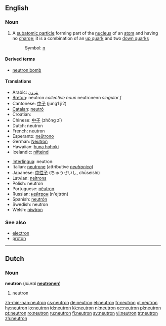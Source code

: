{{see|Neutron}}
==English==

===Noun===
{{wikipedia}}
{{en-noun}}

# {{particles}} A [[subatomic particle]] forming part of the [[nucleus]] of an [[atom]] and having no [[charge]]; it is a combination of an [[up quark]] and two [[down quark]]s
#: Symbol: [[n]]

====Derived terms====
*[[neutron bomb]]

====Translations====
{{top}}
*Arabic: [[نترون]]
*[[Breton]]: neutron ''collective noun'' neutronenn ''singular f''
*Cantonese: [[中子]] (jung1 ji2)
*[[Catalan]]: [[neutró]]
*Croatian: {{t|hr|neutron|m}}
*Chinese: [[中子]] (zhōng zǐ)
*Dutch: neutron {{n}}
*French: neutron {{m}}
*Esperanto: [[neŭtrono]]
*German: [[Neutron]] {{n}}
*Hawaiian: [[huna hohoki]]
*Icelandic: [[nifteind]] {{f}}
{{mid}}
*[[Interlingua]]: neutron
*Italian: [[neutrone]] {{m}} (attributive ''[[neutronico]]'')
*Japanese: [[中性子]] (ちゅうせいし, chūseishi)
*Latvian: [[neitrons]] {{m}}
*Polish: neutron {{m}}
*Portuguese: [[nêutron]] {{m}}
*Russian: [[нейтрон]] (n'ejtrón) {{m}}
*Spanish: [[neutrón]]
*Swedish: neutron {{c}}
*Welsh: [[niwtron]]
{{bottom}}

===See also===
*[[electron]]
*[[proton]]

----

==Dutch==

===Noun===
'''neutron''' {{n}} (''plural'' '''[[neutronen]]''')

# neutron

[[zh-min-nan:neutron]]
[[cs:neutron]]
[[de:neutron]]
[[el:neutron]]
[[fr:neutron]]
[[gl:neutron]]
[[hy:neutron]]
[[io:neutron]]
[[id:neutron]]
[[kk:neutron]]
[[nl:neutron]]
[[oc:neutron]]
[[pl:neutron]]
[[pt:neutron]]
[[ro:neutron]]
[[ru:neutron]]
[[fi:neutron]]
[[sv:neutron]]
[[vi:neutron]]
[[tr:neutron]]
[[zh:neutron]]